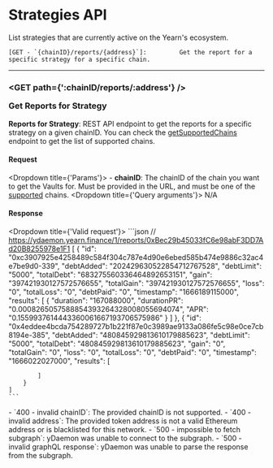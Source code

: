 
# Strategies API

List strategies that are currently active on the Yearn's ecosystem.

```
[GET - `{chainID}/reports/{address}`]:         Get the report for a specific strategy for a specific chain.
```

---------------------------------------------------------------------------------------------------

### <GET path={':chainID/reports/:address'} /> <p>Get Reports for Strategy</p>
**Reports for Strategy**: REST API endpoint to get the reports for a specific strategy on a given chainID. You can check the [getSupportedChains](/docs/routes/misc#-get-supported-chains) endpoint to get the list of supported chains.

#### Request
<Dropdown title={'Params'}>
	- **chainID**: The chainID of the chain you want to get the Vaults for. Must be provided in the URL, and must be one of the [supported](/docs/routes/misc#-get-supported-chains) chains.
</Dropdown>
<Dropdown title={'Query arguments'}>
	N/A
</Dropdown>

#### Response
<Dropdown title={'Valid request'}>
	```json
	// https://ydaemon.yearn.finance/1/reports/0xBec29b45033fC6e98abF3DD7Ad20B8255978e1F1
	[
		{
			"id": "0xc3907925e4258489c584f304c787e4d90e6ebed585b474e9886c32ac4e7be9d0-339",
			"debtAdded": "202429630522854712767528",
			"debtLimit": "5000",
			"totalDebt": "683275560336464892653151",
			"gain": "397421930127572576655",
			"totalGain": "397421930127572576655",
			"loss": "0",
			"totalLoss": "0",
			"debtPaid": "0",
			"timestamp": "1666189115000",
			"results": [
				{
					"duration": "167088000",
					"durationPR": "0.0008265057588854393264328008055694074",
					"APR": "0.1559937614443360061667193706575986"
				}
			]
		},
		{
			"id": "0x4eddee4bcda754289727b1b221f87e0c3989ae9133a086fe5c98e0ce7cb8194e-385",
			"debtAdded": "480845929813610179885623",
			"debtLimit": "5000",
			"totalDebt": "480845929813610179885623",
			"gain": "0",
			"totalGain": "0",
			"loss": "0",
			"totalLoss": "0",
			"debtPaid": "0",
			"timestamp": "1666022027000",
			"results": [
				
			]
		}
	]
	```
</Dropdown>
<Dropdown title={'Invalid request'}>
	- `400 - invalid chainID`: The provided chainID is not supported.
	- `400 - invalid address`: The provided token address is not a valid Ethereum address or is blacklisted for this network.
	- `500 - impossible to fetch subgraph`: yDaemon was unable to connect to the subgraph.
	- `500 - invalid graphQL response`: yDaemon was unable to parse the response from the subgraph.
</Dropdown>
